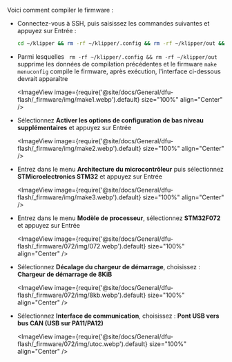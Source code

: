 Voici comment compiler le firmware :
* Connectez-vous à SSH, puis saisissez les commandes suivantes et appuyez sur Entrée :

    ```bash
    cd ~/klipper && rm -rf ~/klipper/.config && rm -rf ~/klipper/out && make menuconfig
    ```

* Parmi lesquelles ` rm -rf ~/klipper/.config && rm -rf ~/klipper/out` supprime les données de compilation précédentes et le firmware `make menuconfig` compile le firmware, après exécution, l'interface ci-dessous devrait apparaître

    <ImageView image={require('@site/docs/General/dfu-flash/_firmware/img/make1.webp').default} size="100%" align="Center" />

* Sélectionnez **Activer les options de configuration de bas niveau supplémentaires** et appuyez sur Entrée

    <ImageView image={require('@site/docs/General/dfu-flash/_firmware/img/make2.webp').default} size="100%" align="Center" />

* Entrez dans le menu **Architecture du microcontrôleur** puis sélectionnez **STMicroelectronics STM32** et appuyez sur Entrée

    <ImageView image={require('@site/docs/General/dfu-flash/_firmware/img/make3.webp').default} size="100%" align="Center" />

* Entrez dans le menu **Modèle de processeur**, sélectionnez **STM32F072** et appuyez sur Entrée

    <ImageView image={require('@site/docs/General/dfu-flash/_firmware/072/img/072.webp').default} size="100%" align="Center" />

* Sélectionnez **Décalage du chargeur de démarrage**, choisissez : **Chargeur de démarrage de 8KiB**

    <ImageView image={require('@site/docs/General/dfu-flash/_firmware/072/img/8kb.webp').default} size="100%" align="Center" />

* Sélectionnez **Interface de communication**, choisissez : **Pont USB vers bus CAN (USB sur PA11/PA12)**

    <ImageView image={require('@site/docs/General/dfu-flash/_firmware/072/img/utoc.webp').default} size="100%" align="Center" />